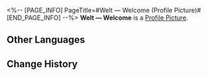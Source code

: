 <%-- [PAGE_INFO]
PageTitle=#Welt — Welcome (Profile Picture)#
[END_PAGE_INFO] --%>
{{Item Infobox
|title       = Welt &mdash; Welcome
|id          = 200104
|image       = Item Welt &mdash; Welcome.png
|type        = Profile Picture
|invCategory = 
|rarity      = 5
|effect      = 
|description = Welt, participant of the Express Crew Newbie Welcome Party.
|source1     = Avatar reward obtained from unlocking [[Nameless Honor]].
}}
{{Description|''"I hope the finished cake can help you forget about the carnage in the kitchen."''}}
'''Welt &mdash; Welcome''' is a [[Profile Picture]].

==Other Languages==
{{Other Languages
|en   = Welt &mdash; Welcome
|zhs  = 瓦尔特•迎新
|zht  = 瓦爾特•迎新
|ja   = ヴェルト・歓迎
|ko   = 웰트•환영
|es   = Bienvenida de Welt
|fr   = Welt :
Bienvenue
|ru   = Вельт: Добро пожаловать
|th   = Welt - ต้อนรับ
|vi   = Welt - Chào Đón
|de   = Welt &ndash; Willkommen
|id   = Welt - Selamat Datang
|pt   = Welt &ndash; Boas-vindas
}}

==Change History==
{{Change History|1.0}}